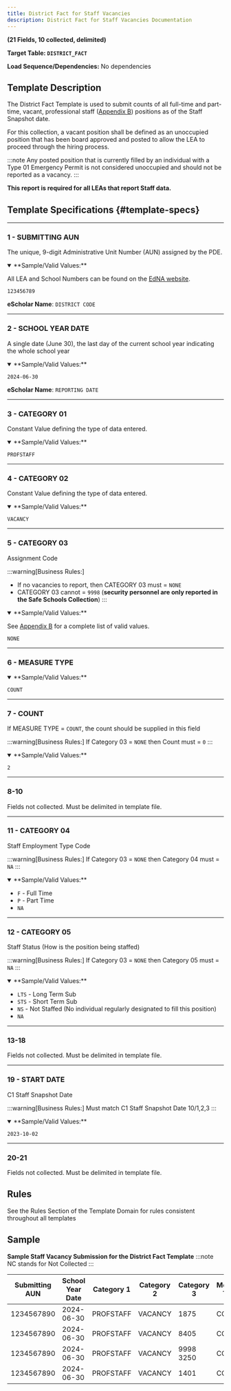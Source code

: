 ```yaml
---
title: District Fact for Staff Vacancies
description: District Fact for Staff Vacancies Documentation
---
```


**(21 Fields, 10 collected, delimited)**

**Target Table: `DISTRICT_FACT`**

**Load Sequence/Dependencies:** No dependencies

## Template Description

The District Fact Template is used to submit counts of all full-time and part-time, vacant, professional staff ([Appendix B](docs/appendix/appendix-B.mdx)) positions as of the Staff Snapshot date. 

For this collection, a vacant position shall be defined as an unoccupied position that has been board approved and posted to allow the LEA to proceed through the hiring process.

:::note
Any posted position that is currently filled by an individual with a Type 01 Emergency Permit is not considered unoccupied and should not be reported as a vacancy.
:::

**This report is required for all LEAs that report Staff data.**

## Template Specifications {#template-specs}

---
### 1 - SUBMITTING AUN
<p><Badge color="required" /> <Badge color="key" /> <Badge length={9} /></p>

The unique, 9-digit Administrative Unit Number (AUN) assigned by the PDE.

<details open>
<summary>**Sample/Valid Values:**</summary>

All LEA and School Numbers can be found on the [EdNA website](http://www.edna.pa.gov/Screens/wfHome.aspx).

`123456789`
</details>

**eScholar Name**: `DISTRICT CODE`

---
### 2 - SCHOOL YEAR DATE
<p><Badge color="required" /> <Badge color="key" /> <Badge length={10} /></p>

A single date (June 30), the last day of the current school year indicating the whole school year

<details open>
<summary>**Sample/Valid Values:**</summary>

`2024-06-30`
</details>

**eScholar Name**: `REPORTING DATE`

---
### 3 - CATEGORY 01
<p><Badge color="required" /> <Badge color="key" /> <Badge length={9} /></p>

Constant Value defining the type of data entered.

<details open>
<summary>**Sample/Valid Values:**</summary>

`PROFSTAFF`
</details>

---
### 4 - CATEGORY 02
<p><Badge color="required" /> <Badge color="key" /> <Badge length={7} /></p>

Constant Value defining the type of data entered.

<details open>
<summary>**Sample/Valid Values:**</summary>

`VACANCY`
</details>

---
### 5 - CATEGORY 03
<p><Badge color="required" /> <Badge color="key" /> <Badge length={4} /></p>

Assignment Code

:::warning[Business Rules:]
- If no vacancies to report, then CATEGORY 03  must = `NONE`  
- CATEGORY 03 cannot = `9998` (**security personnel are only reported in the Safe Schools Collection**)
:::

<details open>
<summary>**Sample/Valid Values:**</summary>

See [Appendix B](docs/appendix/appendix-B.mdx) for a complete list of valid values.

`NONE`
</details>

---
### 6 - MEASURE TYPE
<p><Badge color="required" /> <Badge color="key" /> <Badge length={5} /></p>

<details open>
<summary>**Sample/Valid Values:**</summary>

`COUNT`
</details>

---
### 7 - COUNT
<p><Badge color="required" /> <Badge color="updateable" /> <Badge length={3} /></p>

If MEASURE TYPE = `COUNT`, the count should be supplied in this field

:::warning[Business Rules:] 
If Category 03 = `NONE` then Count must = `0`
:::

<details open>
<summary>**Sample/Valid Values:**</summary>

`2`
</details>

---
### 8-10
Fields not collected. Must be delimited in template file.

---
### 11 - CATEGORY 04
<p><Badge color="required" /> <Badge color="key" /> <Badge length={2} /></p>

Staff Employment Type Code

:::warning[Business Rules:]
If Category 03 = `NONE` then Category 04 must = `NA`
:::

<details open>
<summary>**Sample/Valid Values:**</summary>

- `F` - Full Time
- `P` - Part Time
- `NA`
</details>

---
### 12 - CATEGORY 05
<p><Badge color="required" /> <Badge color="key" /> <Badge length={3} /></p>

Staff Status (How is the position being staffed)

:::warning[Business Rules:] 
If Category 03 = `NONE` then Category 05 must = `NA`
:::

<details open>
<summary>**Sample/Valid Values:**</summary>

- `LTS` - Long Term Sub
- `STS` - Short Term Sub
- `NS` - Not Staffed (No individual regularly designated to fill this position)
- `NA`
</details>

---
### 13-18
Fields not collected. Must be delimited in template file.

---
### 19 - START DATE
<p><Badge color="required" /> <Badge color="key" /> <Badge length={10} /></p>

C1 Staff Snapshot Date

:::warning[Business Rules:]
Must match C1 Staff Snapshot Date 10/1,2,3
:::

<details open>
<summary>**Sample/Valid Values:**</summary>

`2023-10-02`
</details>

---
### 20-21
Fields not collected. Must be delimited in template file.

## Rules
See the Rules Section of the Template Domain for rules consistent throughout all templates

## Sample

**Sample Staff Vacancy Submission for the District Fact Template**
:::note
NC stands for Not Collected
:::

| **Submitting AUN** | **School Year Date** | **Category**  **1** | **Category 2** | **Category 3** | **Measure Type** | **Count** | **NC** | **NC** | **NC** | **Category 4** | **Category 5** | **NC** | **NC** | **NC** | **NC** | **NC** | **NC** | **Snapshot Date** | **NC** | **NC** |
|--------------------|----------------------|---------------------|----------------|----------------|------------------|-----------|--------|--------|--------|----------------|----------------|--------|--------|--------|--------|--------|--------|-------------------|--------|--------|
| 1234567890         | 2024-06-30           | PROFSTAFF           | VACANCY        | 1875           | COUNT            | 1         |        |        |        | F              | NS             |        |        |        |        |        |        | 2023-10-02        |        |        |
| 1234567890         | 2024-06-30           | PROFSTAFF           | VACANCY        | 8405           | COUNT            | 2         |        |        |        | F              | LTS            |        |        |        |        |        |        | 2023-10-02        |        |        |
| 1234567890         | 2024-06-30           | PROFSTAFF           | VACANCY        | 9998 3250      | COUNT            | 1         |        |        |        | P              | STS            |        |        |        |        |        |        | 2023-10-02        |        |        |
| 1234567890         | 2024-06-30           | PROFSTAFF           | VACANCY        | 1401           | COUNT            | 1         |        |        |        | F              | LTS            |        |        |        |        |        |        | 2023-10-02        |        |        |
